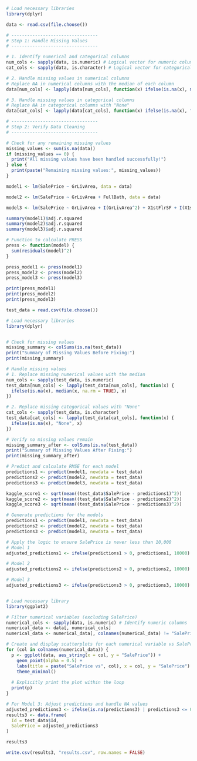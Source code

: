 ```r
# Load necessary libraries
library(dplyr)

data <- read.csv(file.choose())
```

```r

# ---------------------------------
# Step 1: Handle Missing Values
# ---------------------------------

# 1. Identify numerical and categorical columns
num_cols <- sapply(data, is.numeric) # Logical vector for numeric columns
cat_cols <- sapply(data, is.character) # Logical vector for categorical columns

# 2. Handle missing values in numerical columns
# Replace NA in numerical columns with the median of each column
data[num_cols] <- lapply(data[num_cols], function(x) ifelse(is.na(x), median(x, na.rm = TRUE), x))

# 3. Handle missing values in categorical columns
# Replace NA in categorical columns with "None"
data[cat_cols] <- lapply(data[cat_cols], function(x) ifelse(is.na(x), "None", x))

# ---------------------------------
# Step 2: Verify Data Cleaning
# ---------------------------------

# Check for any remaining missing values
missing_values <- sum(is.na(data))
if (missing_values == 0) {
  print("All missing values have been handled successfully!")
} else {
  print(paste("Remaining missing values:", missing_values))
}
```
```r
model1 <- lm(SalePrice ~ GrLivArea, data = data)
```

```r
model2 <- lm(SalePrice ~ GrLivArea + FullBath, data = data)
```

```r
model3 <- lm(SalePrice ~ GrLivArea + I(GrLivArea^2) + X1stFlrSF + I(X1stFlrSF^2) + X2ndFlrSF + I(X2ndFlrSF^2) + LotArea + I(LotArea^2) + BsmtFinSF1 + I(BsmtFinSF1^2) + OverallQual + YearBuilt + GarageArea + GarageYrBlt + I(GarageYrBlt^2) + GarageCars, data = data)
```

```r
summary(model1)$adj.r.squared
summary(model2)$adj.r.squared
summary(model3)$adj.r.squared

```

```r
# Function to calculate PRESS
press <- function(model) {
  sum(residuals(model)^2)
}

press_model1 <- press(model1)
press_model2 <- press(model2)
press_model3 <- press(model3)

```

```r
print(press_model1)
print(press_model2)
print(press_model3)
```

```r
test_data = read.csv(file.choose())
```

```r
# Load necessary libraries
library(dplyr)


# Check for missing values
missing_summary <- colSums(is.na(test_data))
print("Summary of Missing Values Before Fixing:")
print(missing_summary)

# Handle missing values
# 1. Replace missing numerical values with the median
num_cols <- sapply(test_data, is.numeric)
test_data[num_cols] <- lapply(test_data[num_cols], function(x) {
  ifelse(is.na(x), median(x, na.rm = TRUE), x)
})

# 2. Replace missing categorical values with "None"
cat_cols <- sapply(test_data, is.character)
test_data[cat_cols] <- lapply(test_data[cat_cols], function(x) {
  ifelse(is.na(x), "None", x)
})

# Verify no missing values remain
missing_summary_after <- colSums(is.na(test_data))
print("Summary of Missing Values After Fixing:")
print(missing_summary_after)

```


```r
# Predict and calculate RMSE for each model
predictions1 <- predict(model1, newdata = test_data)
predictions2 <- predict(model2, newdata = test_data)
predictions3 <- predict(model3, newdata = test_data)

kaggle_score1 <- sqrt(mean((test_data$SalePrice - predictions1)^2))
kaggle_score2 <- sqrt(mean((test_data$SalePrice - predictions2)^2))
kaggle_score3 <- sqrt(mean((test_data$SalePrice - predictions3)^2))

```

```r
# Generate predictions for the models
predictions1 <- predict(model1, newdata = test_data)
predictions2 <- predict(model2, newdata = test_data)
predictions3 <- predict(model3, newdata = test_data)

# Apply the logic to ensure SalePrice is never less than 10,000
# Model 1
adjusted_predictions1 <- ifelse(predictions1 > 0, predictions1, 10000)

# Model 2
adjusted_predictions2 <- ifelse(predictions2 > 0, predictions2, 10000)

# Model 3
adjusted_predictions3 <- ifelse(predictions3 > 0, predictions3, 10000)
```


```r
```


```r

# Load necessary library
library(ggplot2)

# Filter numerical variables (excluding SalePrice)
numerical_cols <- sapply(data, is.numeric) # Identify numeric columns
numerical_data <- data[, numerical_cols]
numerical_data <- numerical_data[, colnames(numerical_data) != "SalePrice"] # Exclude SalePrice

# Create and display scatterplots for each numerical variable vs SalePrice
for (col in colnames(numerical_data)) {
  p <- ggplot(data, aes_string(x = col, y = "SalePrice")) +
    geom_point(alpha = 0.5) +
    labs(title = paste("SalePrice vs", col), x = col, y = "SalePrice") +
    theme_minimal()
  
  # Explicitly print the plot within the loop
  print(p)
}
```

```r
# For Model 3: Adjust predictions and handle NA values
adjusted_predictions3 <- ifelse(is.na(predictions3) | predictions3 <= 0, 10000, predictions3)
results3 <- data.frame(
  Id = test_data$Id,
  SalePrice = adjusted_predictions3
)
```


```r
results3
```

```r
write.csv(results3, "results.csv", row.names = FALSE)
```

